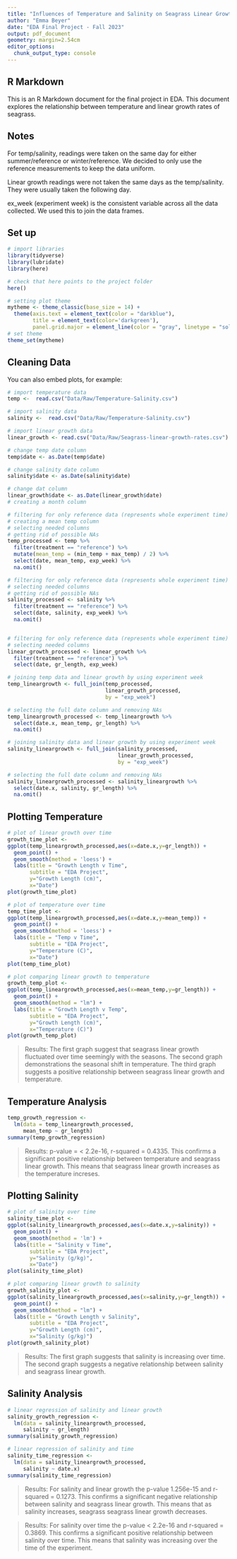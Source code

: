 ```yaml
---
title: "Influences of Temperature and Salinity on Seagrass Linear Growth"
author: "Emma Beyer"
date: "EDA Final Project - Fall 2023"
output: pdf_document
geometry: margin=2.54cm
editor_options: 
  chunk_output_type: console
---
```


## R Markdown

This is an R Markdown document for the final project in EDA. This document explores the relationship between temperature and linear growth rates of seagrass.

## Notes

For temp/salinity, readings were taken on the same day for either summer/reference or winter/reference. We decided to only use the reference measurements to keep the data uniform.

Linear growth readings were not taken the same days as the temp/salinity. They were usually taken the following day.

ex_week (experiment week) is the consistent variable across all the data collected. We used this to join the data frames. 

## Set up

```r
# import libraries
library(tidyverse)
library(lubridate)
library(here)

# check that here points to the project folder
here()

# setting plot theme
mytheme <- theme_classic(base_size = 14) +
  theme(axis.text = element_text(color = "darkblue"), 
        title = element_text(color='darkgreen'),
        panel.grid.major = element_line(color = "gray", linetype = "solid"))
# set theme
theme_set(mytheme)

```

## Cleaning Data

You can also embed plots, for example:

```r
# import temperature data
temp <-  read.csv("Data/Raw/Temperature-Salinity.csv")

# import salinity data
salinity <-  read.csv("Data/Raw/Temperature-Salinity.csv")

# import linear growth data
linear_growth <- read.csv("Data/Raw/Seagrass-linear-growth-rates.csv")

```

```r
# change temp date column
temp$date <- as.Date(temp$date)

# change salinity date column
salinity$date <- as.Date(salinity$date)

# change dat column
linear_growth$date <- as.Date(linear_growth$date)
# creating a month column

```

```r
# filtering for only reference data (represents whole experiment time)
# creating a mean temp column
# selecting needed columns
# getting rid of possible NAs
temp_processed <- temp %>% 
  filter(treatment == "reference") %>%
  mutate(mean_temp = (min_temp + max_temp) / 2) %>%
  select(date, mean_temp, exp_week) %>% 
  na.omit()

# filtering for only reference data (represents whole experiment time)
# selecting needed columns
# getting rid of possible NAs
salinity_processed <- salinity %>%
  filter(treatment == "reference") %>%
  select(date, salinity, exp_week) %>% 
  na.omit()


# filtering for only reference data (represents whole experiment time) 
# selecting needed columns
linear_growth_processed <- linear_growth %>% 
  filter(treatment == "reference") %>%
  select(date, gr_length, exp_week)

```

```r
# joining temp data and linear growth by using experiment week
temp_lineargrowth <- full_join(temp_processed, 
                               linear_growth_processed, 
                               by = "exp_week")

# selecting the full date column and removing NAs
temp_lineargrowth_processed <- temp_lineargrowth %>%
  select(date.x, mean_temp, gr_length) %>%
  na.omit()

# joining salinity data and linear growth by using experiment week
salinity_lineargrowth <- full_join(salinity_processed, 
                                   linear_growth_processed, 
                                   by = "exp_week")

# selecting the full date column and removing NAs
salinity_lineargrowth_processed <- salinity_lineargrowth %>%
  select(date.x, salinity, gr_length) %>%
  na.omit()

```


## Plotting Temperature

```r
# plot of linear growth over time
growth_time_plot <-
ggplot(temp_lineargrowth_processed,aes(x=date.x,y=gr_length)) + 
  geom_point() + 
  geom_smooth(method = 'loess') +
  labs(title = "Growth Length v Time",
       subtitle = "EDA Project",
       y="Growth Length (cm)",
       x="Date")
plot(growth_time_plot)

# plot of temperature over time
temp_time_plot <-
ggplot(temp_lineargrowth_processed,aes(x=date.x,y=mean_temp)) + 
  geom_point() + 
  geom_smooth(method = 'loess') +
  labs(title = "Temp v Time",
       subtitle = "EDA Project",
       y="Temperature (C)",
       x="Date")
plot(temp_time_plot)

# plot comparing linear growth to temperature
growth_temp_plot <-
ggplot(temp_lineargrowth_processed,aes(x=mean_temp,y=gr_length)) + 
  geom_point() + 
  geom_smooth(method = "lm") +
  labs(title = "Growth Length v Temp",
       subtitle = "EDA Project",
       y="Growth Length (cm)",
       x="Temperature (C)")
plot(growth_temp_plot)

```
> Results: The first graph suggest that seagrass linear growth fluctuated over time seemingly with the seasons. The second graph demonstrations the seasonal shift in temperature. The third graph suggests a positive relationship between seagrass linear growth and temperature. 


## Temperature Analysis

```r
temp_growth_regression <- 
  lm(data = temp_lineargrowth_processed,
     mean_temp ~ gr_length)
summary(temp_growth_regression)
```
> Results: p-value = < 2.2e-16, r-squared = 0.4335.  This confirms a significant positive relationship between temperature and seagrass linear growth. This means that seagrass linear growth increases as the temperature increses. 

## Plotting Salinity

```r
# plot of salinity over time
salinity_time_plot <-
ggplot(salinity_lineargrowth_processed,aes(x=date.x,y=salinity)) + 
  geom_point() + 
  geom_smooth(method = 'lm') +
  labs(title = "Salinity v Time",
       subtitle = "EDA Project",
       y="Salinity (g/kg)",
       x="Date")
plot(salinity_time_plot)

# plot comparing linear growth to salinity
growth_salinity_plot <-
ggplot(salinity_lineargrowth_processed,aes(x=salinity,y=gr_length)) + 
  geom_point() + 
  geom_smooth(method = "lm") +
  labs(title = "Growth Length v Salinity",
       subtitle = "EDA Project",
       y="Growth Length (cm)",
       x="Salinity (g/kg)")
plot(growth_salinity_plot)

```

> Results: The first graph suggests that salinity is increasing over time. The second graph suggests a negative relationship between salinity and seagrass linear growth.  

## Salinity Analysis

```r
# linear regression of salinity and linear growth
salinity_growth_regression <- 
  lm(data = salinity_lineargrowth_processed,
     salinity ~ gr_length)
summary(salinity_growth_regression)

# linear regression of salinity and time
salinity_time_regression <- 
  lm(data = salinity_lineargrowth_processed,
     salinity ~ date.x)
summary(salinity_time_regression)

```

> Results: For salinity and linear growth the p-value 1.256e-15 and r-squared = 0.1273. This confirms a significant negative relationship between salinity and seagrass linear growth. This means that as salinity increases, seagrass seagrass linear growth decreases. 

> Results: For salinity over time the p-value < 2.2e-16 and r-squared = 0.3869. This confirms a significant positive relationship between salinity over time. This means that salinity was increasing over the time of the experiment. 